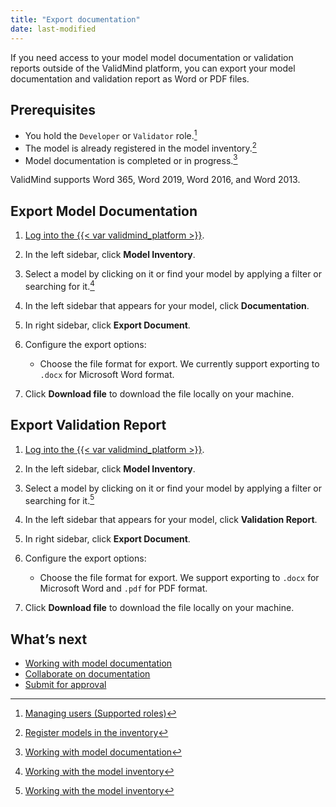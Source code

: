 ```yaml
---
title: "Export documentation"
date: last-modified
---
```


If you need access to your model model documentation or validation reports outside of the ValidMind platform, you can export your model documentation and validation report as Word or PDF files.

## Prerequisites

- You hold the `Developer` or `Validator` role.[^1]
- The model is already registered in the model inventory.[^2]
- Model documentation is completed or in progress.[^3]

::: {.callout}
ValidMind supports Word 365, Word 2019, Word 2016, and Word 2013.
:::

## Export Model Documentation

1. [Log into the {{< var validmind_platform >}}](/guide/configuration/log-in-to-validmind.qmd).

2. In the left sidebar, click **Model Inventory**.

3. Select a model by clicking on it or find your model by applying a filter or searching for it.[^4]

4. In the left sidebar that appears for your model, click **Documentation**.

5. In right sidebar, click **Export Document**.

6. Configure the export options:

   <!--- - Check **Include comment threads** to include comment threads in the exported file.
   - Check **Section activity logs** to include a history of changes in each section of the documentation. --->
   - Choose the file format for export. We currently support exporting to `.docx` for Microsoft Word format.

5. Click **Download file** to download the file locally on your machine.

## Export Validation Report

1. [Log into the {{< var validmind_platform >}}](/guide/configuration/log-in-to-validmind.qmd).

2. In the left sidebar, click **Model Inventory**.

3. Select a model by clicking on it or find your model by applying a filter or searching for it.[^5]

<!--- NR Mar 2024 this option does not yet exist --->
4. In the left sidebar that appears for your model, click **Validation Report**.

5. In right sidebar, click **Export Document**.

6. Configure the export options:

   <!--- - Check **Include comment threads** to include comment threads in the exported file.
   - Check **Section activity logs** to include a history of changes in each section of the documentation. --->
   - Choose the file format for export. We support exporting to `.docx` for Microsoft Word and `.pdf` for PDF format.

7. Click **Download file** to download the file locally on your machine.

## What's next

* [Working with model documentation](working-with-model-documentation.qmd)
* [Collaborate on documentation](collaborate-with-others.qmd)
* [Submit for approval](submit-for-approval.qmd)




<!-- FOOTNOTES -->

[^1]: [Managing users (Supported roles)](/guide/configuration/managing-users.qmd#supported-roles)

[^2]: [Register models in the inventory](/guide/model-inventory/register-models-in-inventory.qmd)

[^3]: [Working with model documentation](working-with-model-documentation.qmd)

[^4]: [Working with the model inventory](/guide/model-inventory/working-with-model-inventory.qmd#search-filter-and-sort-models)

[^5]: [Working with the model inventory](/guide/model-inventory/working-with-model-inventory.qmd#search-filter-and-sort-models)

